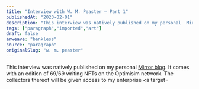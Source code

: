 ```yaml
---
title: "Interview with W. M. Peaster — Part 1"
publishedAt: "2023-02-01"
description: "This interview was natively published on my personal  Mirror blog . It comes with an edition of 69/69 writing NFTs on the Optimisim network. The collectors ther..."
tags: ["paragraph","imported","art"]
draft: false
arweave: "bankless"
source: "paragraph"
originalSlug: "w. m. peaster"
---
```


This interview was natively published on my personal [Mirror blog](). It comes with an edition of 69/69 writing NFTs on the Optimisim network. The collectors thereof will be given access to my enterprise <a target=